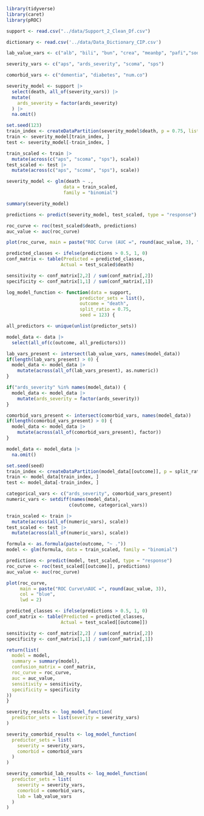 
```r
library(tidyverse)
library(caret)
library(pROC)

support <- read.csv("../data/Support_2_Clean_Df.csv")

dictionary <- read.csv('../data/Data_Dictionary_CIP.csv')
```

```r
lab_value_vars <- c("alb", "bili", "bun", "crea", "meanbp", "pafi","sod", "temp", "wblc")

severity_vars <- c("aps", "ards_severity", "scoma", "sps")

comorbid_vars <- c("dementia", "diabetes", "num.co")
```

```r
severity_model <- support |>
  select(death, all_of(severity_vars)) |>
  mutate(
    ards_severity = factor(ards_severity)
  ) |>
  na.omit()

set.seed(123)
train_index <- createDataPartition(severity_model$death, p = 0.75, list = FALSE)
train <- severity_model[train_index, ]
test <- severity_model[-train_index, ]

train_scaled <- train |> 
  mutate(across(c("aps", "scoma", "sps"), scale))
test_scaled <- test |> 
  mutate(across(c("aps", "scoma", "sps"), scale))

severity_model <- glm(death ~ .,
                     data = train_scaled,
                     family = "binomial")

summary(severity_model)

```

```r
predictions <- predict(severity_model, test_scaled, type = "response")

roc_curve <- roc(test_scaled$death, predictions)
auc_value <- auc(roc_curve)

plot(roc_curve, main = paste("ROC Curve (AUC =", round(auc_value, 3), ")"))
```

```r
predicted_classes <- ifelse(predictions > 0.5, 1, 0)
conf_matrix <- table(Predicted = predicted_classes, 
                    Actual = test_scaled$death)

sensitivity <- conf_matrix[2,2] / sum(conf_matrix[,2])
specificity <- conf_matrix[1,1] / sum(conf_matrix[,1])
```



```r
log_model_function <- function(data = support, 
                           predictor_sets = list(), 
                           outcome = "death",
                           split_ratio = 0.75,
                           seed = 123) {

all_predictors <- unique(unlist(predictor_sets))

model_data <- data |>
  select(all_of(c(outcome, all_predictors)))

lab_vars_present <- intersect(lab_value_vars, names(model_data))
if(length(lab_vars_present) > 0) {
  model_data <- model_data |>
    mutate(across(all_of(lab_vars_present), as.numeric))
}

if("ards_severity" %in% names(model_data)) {
  model_data <- model_data |>
    mutate(ards_severity = factor(ards_severity))
}

comorbid_vars_present <- intersect(comorbid_vars, names(model_data))
if(length(comorbid_vars_present) > 0) {
  model_data <- model_data |>
    mutate(across(all_of(comorbid_vars_present), factor))
}

model_data <- model_data |>
  na.omit()

set.seed(seed)
train_index <- createDataPartition(model_data[[outcome]], p = split_ratio, list = FALSE)
train <- model_data[train_index, ]
test <- model_data[-train_index, ]

categorical_vars <- c("ards_severity", comorbid_vars_present)
numeric_vars <- setdiff(names(model_data), 
                       c(outcome, categorical_vars))

train_scaled <- train |> 
  mutate(across(all_of(numeric_vars), scale))
test_scaled <- test |> 
  mutate(across(all_of(numeric_vars), scale))

formula <- as.formula(paste(outcome, "~ ."))
model <- glm(formula, data = train_scaled, family = "binomial")

predictions <- predict(model, test_scaled, type = "response")
roc_curve <- roc(test_scaled[[outcome]], predictions)
auc_value <- auc(roc_curve)

plot(roc_curve, 
     main = paste("ROC Curve\nAUC =", round(auc_value, 3)),
     col = "blue",
     lwd = 2)

predicted_classes <- ifelse(predictions > 0.5, 1, 0)
conf_matrix <- table(Predicted = predicted_classes, 
                    Actual = test_scaled[[outcome]])

sensitivity <- conf_matrix[2,2] / sum(conf_matrix[,2])
specificity <- conf_matrix[1,1] / sum(conf_matrix[,1])

return(list(
  model = model,
  summary = summary(model),
  confusion_matrix = conf_matrix,
  roc_curve = roc_curve,
  auc = auc_value,
  sensitivity = sensitivity,
  specificity = specificity
))
}

```

```r
severity_results <- log_model_function(
  predictor_sets = list(severity = severity_vars)
)
```

```r
severity_comorbid_results <- log_model_function(
  predictor_sets = list(
    severity = severity_vars,
    comorbid = comorbid_vars
  )
)
```


```r
severity_comorbid_lab_results <- log_model_function(
  predictor_sets = list(
    severity = severity_vars,
    comorbid = comorbid_vars,
    lab = lab_value_vars
  )
)
```





